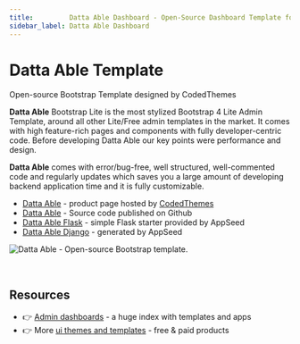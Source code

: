 ```yaml
---
title:         Datta Able Dashboard - Open-Source Dashboard Template for Bootstrap
sidebar_label: Datta Able Dashboard
---
```


# Datta Able Template

<SubHeading>Open-source Bootstrap Template designed by CodedThemes</SubHeading>

**Datta Able** Bootstrap Lite is the most stylized Bootstrap 4 Lite Admin Template, around all other Lite/Free admin templates in the market. It comes with high feature-rich pages and components with fully developer-centric code. Before developing Datta Able our key points were performance and design.

**Datta Able** comes with error/bug-free, well structured, well-commented code and regularly updates which saves you a large amount of developing backend application time and it is fully customizable.

- [Datta Able](https://codedthemes.com/item/datta-able-bootstrap-lite/?ref=appseed) - product page hosted by [CodedThemes](../partners/codedthemes.mdx)
- [Datta Able](https://github.com/codedthemes/datta-able-bootstrap-dashboard) - Source code published on Github
- [Datta Able Flask](https://appseed.us/admin-dashboards/flask-datta-able) - simple Flask starter provided by AppSeed
- [Datta Able Django](https://appseed.us/admin-dashboards/django-datta-able) - generated by AppSeed

![Datta Able - Open-source Bootstrap template.](../../../static/assets/datta-able-dashboard.png)

<br />

## Resources

- 👉 [Admin dashboards](https://www.admin-dashboards.com/) - a huge index with templates and apps
- 👉 More [ui themes and templates](https://www.ui-themes.com/) - free & paid products
